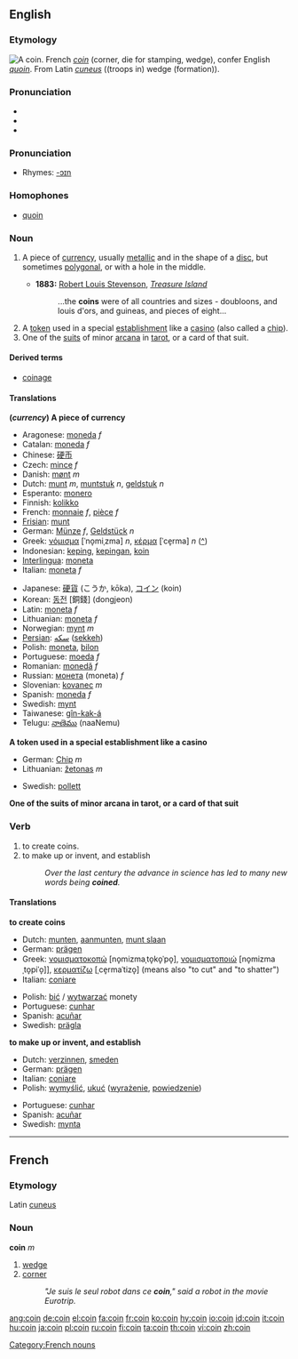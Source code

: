 ==English==

===Etymology===
[[Image:ClemensXI.jpg|thumb|right|A coin.]]
French ''[[coin#French|coin]]'' (corner, die for stamping, wedge), confer English ''[[quoin]]''. From Latin ''[[cuneus]]'' ((troops in) wedge (formation)).

===Pronunciation===
* {{IPA|/kɔɪn/}}
* {{SAMPA|/kOIn/}}
*{{audio|en-us-coin.ogg|Audio (US)}}
===Pronunciation===
*Rhymes: [[Rhymes:English:-ɔɪn|-ɔɪn]]

===Homophones===
*[[quoin]]

===Noun===
{{en-noun}}

# {{cattag|currency}} A piece of [[currency]], usually [[metallic]] and in the shape of a [[disc]], but sometimes [[polygonal]], or with a hole in the middle.
#*'''1883:''' [[w:Robert Louis Stevenson|Robert Louis Stevenson]], ''[[w:Treasure Island|Treasure Island]]''
#*: ...the '''coins''' were of all countries and sizes - doubloons, and louis d'ors, and guineas, and pieces of eight...
# A [[token]] used in a special [[establishment]] like a [[casino]] (also called a [[chip]]).
# One of the [[suit]]s of minor [[arcana]] in [[tarot]], or a card of that suit.

====Derived terms====
*[[coinage]]

====Translations====
'''(''currency'') A piece of currency'''
{{top}}
*Aragonese: [[moneda]] ''f''
*Catalan: [[moneda]] ''f''
*Chinese: [[硬币]]
*Czech: [[mince]] ''f''
*Danish: [[mønt]] ''m''
*Dutch: [[munt]] ''m'', [[muntstuk]] ''n'', [[geldstuk]] ''n''
*Esperanto: [[monero]]
*Finnish: [[kolikko]]
*French: [[monnaie]] ''f'', [[pièce]] ''f''
*[[Frisian]]: [[munt]]
*German: [[Münze]] ''f'', [[Geldstück]] ''n''
*Greek: [[νόμισμα]] [ˈno̞miˌzma] ''n'', [[κέρμα]] [ˈce̞rma] ''n'' ([[:el:Νόμισμα|^]])
*Indonesian: [[keping]], [[keping|kepingan]], [[koin]]
*[[Interlingua]]: [[moneta]]
*Italian: [[moneta]] ''f''
{{mid}}
*Japanese: [[硬貨]] (こうか, kōka), [[コイン]] (koin)
*Korean: [[동전]] [銅錢] (dongjeon)
*Latin: [[moneta]] ''f''
*Lithuanian: [[moneta]] ''f''
*Norwegian: [[mynt]] ''m''
*[[Persian]]: [[سکه]] ([[sekkeh]])
*Polish: [[moneta]], [[bilon]]
*Portuguese: [[moeda]] ''f''
*Romanian: [[monedă]] ''f''
*Russian: [[монета]] (moneta) ''f''
*Slovenian: [[kovanec]] ''m''
*Spanish: [[moneda]] ''f''
*Swedish: [[mynt]]
*Taiwanese: [[gîn-kak-á]]
*Telugu: [[నాణెము]] (naaNemu)
{{bottom}}

'''A token used in a special establishment like a casino'''
{{top}}
*German: [[Chip]] ''m''
*Lithuanian: [[žetonas]] ''m''
{{mid}}
*Swedish: [[pollett]] {{c}}
{{bottom}}

'''One of the suits of minor arcana in tarot, or a card of that suit'''
{{top}}
{{mid}}
{{bottom}}

===Verb===
{{en-verb}}

# to create coins.
# to make up or invent, and establish
#:''Over the last century the advance in science has led to many new words being '''coined'''.''

====Translations====
'''to create coins'''
{{top}}
*Dutch: [[munten]], [[aanmunten]], [[munt slaan]]
*German: [[prägen]]
*Greek: [[νομισματοκοπώ]] [no̞mizmaˌto̞ko̞ˈpo̞], [[νομισματοποιώ]] [no̞mizmaˌto̞piˈo̞]], [[κερματίζω]] [ˌce̞rmaˈtizo̞] (means also "to cut" and "to shatter")
*Italian: [[coniare]]
{{mid}}
*Polish: [[bić]] / [[wytwarzać]] monety
*Portuguese: [[cunhar]]
*Spanish: [[acuñar]]
*Swedish: [[prägla]]
{{bottom}}

'''to make up or invent, and establish'''
{{top}}
*Dutch: [[verzinnen]], [[smeden]]
*German: [[prägen]]
*Italian: [[coniare]]
*Polish: [[wymyślić]], [[ukuć]] ([[wyrażenie]], [[powiedzenie]])
{{mid}}
*Portuguese: [[cunhar]]
*Spanish: [[acuñar]]
*Swedish: [[mynta]]
{{bottom}}

----

==French==

===Etymology===
Latin [[cuneus]]
===Noun===
'''coin''' ''m''

# [[wedge]]
# [[corner]]
#:''"Je suis le seul robot dans ce '''coin'''," said a robot in the movie Eurotrip.''

[[Category:French nouns]]

[[ang:coin]]
[[de:coin]]
[[el:coin]]
[[fa:coin]]
[[fr:coin]]
[[ko:coin]]
[[hy:coin]]
[[io:coin]]
[[id:coin]]
[[it:coin]]
[[hu:coin]]
[[ja:coin]]
[[pl:coin]]
[[ru:coin]]
[[fi:coin]]
[[ta:coin]]
[[th:coin]]
[[vi:coin]]
[[zh:coin]]
